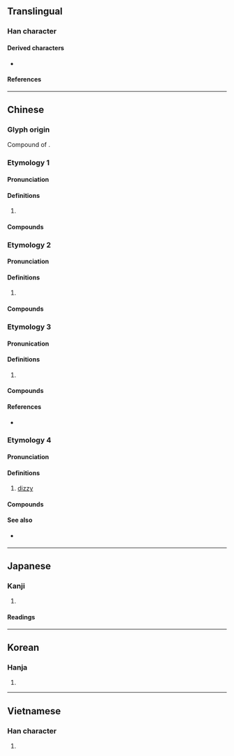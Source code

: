 {{character info}}
==Translingual==

===Han character===
{{Han char|rn=75|rad=木|as=09|sn=13|four=46927|canj=DWLS|ids=⿰木⿱罒方}}

====Derived characters====
* {{l|mul|[[㘄]], [[鿝]]}}

====References====
{{Han ref|kx=0540.080|dkj=15149|dj=0927.150|hdz=21250.100|uh=695E}}

----

==Chinese==

===Glyph origin===
Compound of {{l|zh|[[四方]][[木]]}}.

===Etymology 1===
{{zh-forms}}

====Pronunciation====
{{zh-pron
|m=léng
|c=ling4
|mn-t=lêng5
|mc=y
|oc=y
|cat=n
}}

====Definitions====
{{zh-hanzi}}

# {{zh-alt-form|稜|edge; corner}}

====Compounds====
{{zh-der|閣楞|床楞|支楞|楞層|瓦楞|瓦楞子|瓦楞帽|瓦楞紙}}

===Etymology 2===
{{zh-forms}}

====Pronunciation====
{{zh-pron
|m=léng
|c=ling6
|mc=y
|cat=n
}}

====Definitions====
{{zh-hanzi}}

# {{n-g|Used in transliteration.}}

====Compounds====
{{zh-der|楞伽經|楞嚴經|巴音郭楞|色楞格河|拉卜楞}}

===Etymology 3===

====Pronunication====
{{zh-pron
|m=lèng
|c=ling6
|cat=
}}

====Definitions====
{{zh-hanzi}}

# {{zh-alt-form|愣|tr=-}}

====Compounds====
{{zh-der|傻楞楞|忒楞|忒楞楞|忒楞楞騰|楞住|楞子眼|楞小子|楞柯柯|楞楞傻傻|楞楞睜睜|楞睜|楞頭青|漠楞楞|發楞}}

====References====
* {{R:yue:Hanzi}}

===Etymology 4===
{{zh-forms|alt=昂}}

====Pronunciation====
{{zh-pron
|mn=tw:gông
|cat=a
}}

====Definitions====
{{zh-hanzi}}

# {{lb|zh|Hokkien}} [[dizzy]]

====Compounds====
{{zh-der|頭楞楞}}

====See also====
* {{q|Teochew}} {{zh-l|愩|tr=gong<sup>5</sup>}}

----

==Japanese==

===Kanji===
{{ja-kanji|grade=|rs=木09}}

# {{rfdef|ja|sort=木09}}

====Readings====
{{ja-readings
|goon=ろう
|kanon=ろう
|kanyoon=りょう
|kun=かど-
}}

----

==Korean==

===Hanja===
{{ko-hanja|hangeul=[[릉]]>[[능]]|eumhun=|rv=reung>neung|mr=rŭng>nŭng|y=lung>nung}}

# {{rfdef|ko|sort=木09}}

----

==Vietnamese==

===Han character===
{{vi-hantu|[[lăng]]|rs=木09}}

# {{rfdef|vi|sort=木09}}